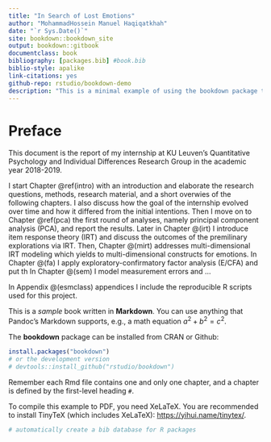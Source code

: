 ```yaml
--- 
title: "In Search of Lost Emotions"
author: "MohammadHossein Manuel Haqiqatkhah"
date: "`r Sys.Date()`"
site: bookdown::bookdown_site
output: bookdown::gitbook
documentclass: book
bibliography: [packages.bib] #book.bib
biblio-style: apalike
link-citations: yes
github-repo: rstudio/bookdown-demo
description: "This is a minimal example of using the bookdown package to write a book. The output format for this example is bookdown::gitbook."
---
```


# Preface

This document is the report of my internship at KU Leuven's Quantitative Psychology and Individual Differences Research Group in the academic year 2018-2019.

I start Chapter \@ref(intro) with an introduction and elaborate the research questions, methods, research material, and a short overwies of the following chapters. I also discuss how the goal of the internship evolved over time and how it differed from the initial intentions.
Then I move on to Chapter \@ref(pca) the first round of analyses, namely principal component analysis (PCA), and report the results.
Later in Chapter \@(irt) I introduce item response theory (IRT) and discuss the outcomes of the premilinary explorations via IRT.
Then, Chapter \@(mirt) addresses multi-dimensional IRT modeling which yields to multi-dimensional constructs for emotions.
In Chapter \@(fa) I apply exploratory-confirmatory factor analysis (E/CFA) and put th
In Chapter \@(sem) I model measurement errors and 
...

In Appendix \@(esmclass) appendices I include the reproducible R scripts used for this project.


This is a _sample_ book written in **Markdown**. You can use anything that Pandoc's Markdown supports, e.g., a math equation $a^2 + b^2 = c^2$.

The **bookdown** package can be installed from CRAN or Github:

```r
install.packages("bookdown")
# or the development version
# devtools::install_github("rstudio/bookdown")
```

Remember each Rmd file contains one and only one chapter, and a chapter is defined by the first-level heading `#`.

To compile this example to PDF, you need XeLaTeX. You are recommended to install TinyTeX (which includes XeLaTeX): <https://yihui.name/tinytex/>.

```r
# automatically create a bib database for R packages

```
